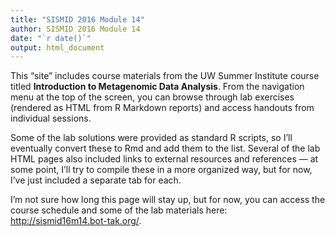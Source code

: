 ```yaml
---
title: "SISMID 2016 Module 14"
author: SISMID 2016 Module 14
date: "`r date()`"
output: html_document
---
```


This "site" includes course materials from the UW Summer Institute course titled **Introduction to Metagenomic Data Analysis**. From the navigation menu at the top of the screen, you can browse through lab exercises (rendered as HTML from R Markdown reports) and access handouts from individual sessions.

Some of the lab solutions were provided as standard R scripts, so I'll eventually convert these to Rmd and add them to the list. Several of the lab HTML pages also included links to external resources and references &mdash; at some point, I'll try to compile these in a more organized way, but for now, I've just included a separate tab for each.

I'm not sure how long this page will stay up, but for now, you can access the course schedule and some of the lab materials here:
[http://sismid16m14.bot-tak.org/](http://sismid16m14.bot-tak.org/).


